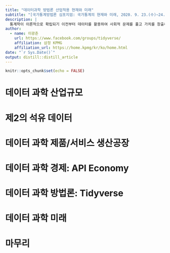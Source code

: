 ```yaml
---
title: "데이터과학 방법론 산업적용 현재와 미래"
subtitle: "[국가통계방법론 심포지엄: 국가통계의 현재와 미래, 2020. 9. 23.(수)~24.(목), 통계센터](http://kostat.go.kr/sri/srikor/srikor_spn/1/1/index.action)"
description: |
  통계학이 이론적으로 확립되기 이전부터 데이터를 활용하여 사회적 문제를 풀고 가치를 창출하고자하는 활동이 활발히 진행되었듯이, 데이터 과학을 산업현장에 적용하여 성공을 거둔 사례도 많고, 최근 유니콘으로 지칭되는 신생 스타트업 거의 모두 데이터 과학을 기업의 핵심역량으로 삼고 있다. 통계학과 차별화되는 데이터 과학 방법론의 핵심 내용을 응집하고 있는 `Tidyverse`를 살펴보고, 데이터로부터 창출된 가치를 API를 통해 선순환시켜 규모를 키워나가는 데이터 경제를 산업측면에서 살펴보고, 앞으로 펼쳐질 데이터 경제의 미래를 가장 역동인 변화가 이뤄지고 있는 데이터 과학 방법론의 심장 `Tidyverse`를 중심으로 풀어나가고자 한다.  
author:
  - name: 이광춘
    url: https://www.facebook.com/groups/tidyverse/
    affiliation: 삼정 KPMG
    affiliation_url: https://home.kpmg/kr/ko/home.html
date: "`r Sys.Date()`"
output: distill::distill_article
---
```


```r
knitr::opts_chunk$set(echo = FALSE)
```

# 데이터 과학 산업규모

# 제2의 석유 데이터

# 데이터 과학 제품/서비스 생산공장

# 데이터 과학 경제: API Economy

# 데이터 과학 방법론: Tidyverse

# 데이터 과학 미래

# 마무리 







